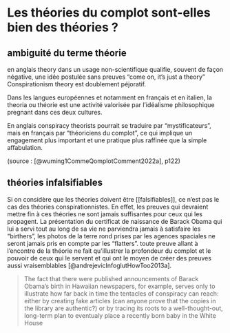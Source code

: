 # Les théories du complot sont-elles bien des théories ?

## ambiguité du terme théorie

en anglais theory dans un usage non-scientifique qualifie, souvent de façon négative, une idée postulée sans preuves "come on, it's just a theory"
Conspirationism theory est doublement péjoratif. 

Dans les langues européennes et notamment en français et en italien, la theoria ou théorie est une activité valorisée par l'idéalisme philosophique pregnant dans ces deux cultures.

En anglais conspiracy theorists pourrait se traduire par "mystificateurs", mais en français par "théoriciens du complot", ce qui implique un engagement plus important et une pratique plus raffinée que la simple affabulation. 

(source : [@wuming1CommeQomplotComment2022a], p122)




## théories infalsifiables

Si on considère que les théories doivent être [[falsifiables]], ce n'est pas le cas des théories conspirationnistes. En effet, les preuves qui devraient mettre fin à ces théories ne sont jamais suffisantes pour ceux qui les propagent. 
La présentation du certificat de naissance de Barack Obama qui lui a servi tout au long de sa vie ne parviendra jamais à satisfaire les "birthers", les photos de la terre rond prises par les agences spaciales ne seront jamais pris en compte par les "flatters".
toute preuve allant à l'encontre de la théorie ne fait qu'illustrer la profondeur du complot et le pouvoir de ceux qui le servent et qui ont le moyen de créer des preuves aussi vraisemblables [@andrejevicInfoglutHowToo2013a].

> The fact that there were published announcements of Barack Obama's birth  in Hawaiian newspapers, for example, serves only to illustrate how far back in time the tentacles of conspiracy can reach: either by creating fake articles (can anyone prove  that the copies in the library are authentic?) or by tracing  its roots to a well-thought-out, long-term plan to eventualy place a recently born baby in the White House